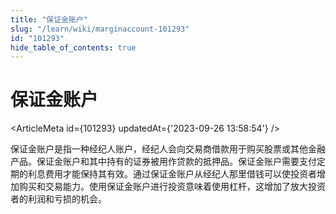 ```yaml
---
title: "保证金账户"
slug: "/learn/wiki/marginaccount-101293"
id: "101293"
hide_table_of_contents: true
---
```



# 保证金账户

<ArticleMeta id={101293} updatedAt={'2023-09-26 13:58:54'} />
<div className='border-solid border-b border-t-0 my-4 border-[var(--ifm-color-gray-300)]' />

保证金账户是指一种经纪人账户，经纪人会向交易商借款用于购买股票或其他金融产品。保证金账户和其中持有的证券被用作贷款的抵押品。保证金账户需要支付定期的利息费用才能保持其有效。通过保证金账户从经纪人那里借钱可以使投资者增加购买和交易能力。使用保证金账户进行投资意味着使用杠杆，这增加了放大投资者的利润和亏损的机会。
